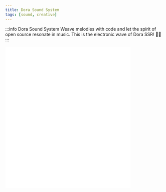 ```yaml
---
title: Dora Sound System
tags: [sound, creative]
---
```


:::info Dora Sound System
Weave melodies with code and let the spirit of open source resonate in music. This is the electronic wave of Dora SSR! 🚀🎶
:::

<iframe frameborder="no" border="0" marginwidth="0" marginheight="0" width="400" height="450" src="//music.163.com/outchain/player?type=4&id=1219977475&auto=0&height=430"></iframe>